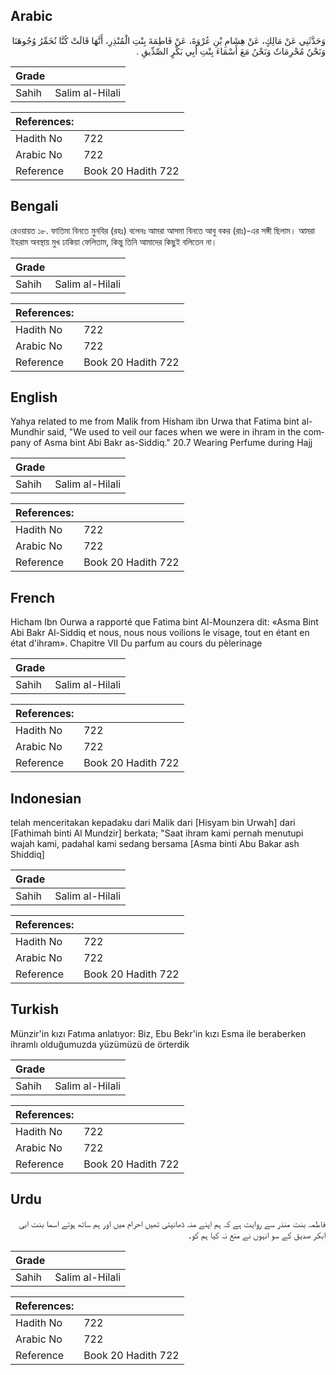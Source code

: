 ## Arabic


<div dir="rtl" lang="ar" style={{fontSize:'larger',backgroundColor:'#f8f9fa',padding:20}}>
وَحَدَّثَنِي عَنْ مَالِكٍ، عَنْ هِشَامِ بْنِ عُرْوَةَ، عَنْ فَاطِمَةَ بِنْتِ الْمُنْذِرِ، أَنَّهَا قَالَتْ كُنَّا نُخَمِّرُ وُجُوهَنَا وَنَحْنُ مُحْرِمَاتٌ وَنَحْنُ مَعَ أَسْمَاءَ بِنْتِ أَبِي بَكْرٍ الصِّدِّيقِ ‏.‏
</div>
<div style={{backgroundColor:'#f8f9fa',padding:20, marginBottom: 10}}><table> <thead> <tr> <th>Grade</th> <th></th> </tr> </thead> <tbody> <tr><td>Sahih</td><td>Salim al-Hilali</td></tr></tbody></table><table> <thead> <tr> <th>References:</th> <th></th> </tr> </thead> <tbody><tr><td>Hadith No</td><td>722</td></tr><tr><td>Arabic No</td><td>722</td></tr><tr><td>Reference</td><td>Book 20 Hadith 722</td></tr></tbody></table></div>

## Bengali


<div dir="ltr" lang="bn" style={{fontSize:'larger',backgroundColor:'#f8f9fa',padding:20}}>
রেওয়ায়ত ১৮. ফাতিমা বিনতে মুনযির (রহঃ) বলেনঃ আমরা আসমা বিনতে আবু বকর (রাঃ)-এর সঙ্গী ছিলাম। আমরা ইহরাম অবস্থায় মুখ ঢাকিয়া ফেলিতাম, কিন্তু তিনি আমাদের কিছুই বলিতেন না।
</div>
<div style={{backgroundColor:'#f8f9fa',padding:20, marginBottom: 10}}><table> <thead> <tr> <th>Grade</th> <th></th> </tr> </thead> <tbody> <tr><td>Sahih</td><td>Salim al-Hilali</td></tr></tbody></table><table> <thead> <tr> <th>References:</th> <th></th> </tr> </thead> <tbody><tr><td>Hadith No</td><td>722</td></tr><tr><td>Arabic No</td><td>722</td></tr><tr><td>Reference</td><td>Book 20 Hadith 722</td></tr></tbody></table></div>

## English


<div dir="ltr" lang="en" style={{fontSize:'larger',backgroundColor:'#f8f9fa',padding:20}}>
Yahya related to me from Malik from Hisham ibn Urwa that Fatima bint al-Mundhir said, "We used to veil our faces when we were in ihram in the company of Asma bint Abi Bakr as-Siddiq." 20.7 Wearing Perfume during Hajj
</div>
<div style={{backgroundColor:'#f8f9fa',padding:20, marginBottom: 10}}><table> <thead> <tr> <th>Grade</th> <th></th> </tr> </thead> <tbody> <tr><td>Sahih</td><td>Salim al-Hilali</td></tr></tbody></table><table> <thead> <tr> <th>References:</th> <th></th> </tr> </thead> <tbody><tr><td>Hadith No</td><td>722</td></tr><tr><td>Arabic No</td><td>722</td></tr><tr><td>Reference</td><td>Book 20 Hadith 722</td></tr></tbody></table></div>

## French


<div dir="ltr" lang="fr" style={{fontSize:'larger',backgroundColor:'#f8f9fa',padding:20}}>
Hicham Ibn Ourwa a rapporté que Fatima bint Al-Mounzera dit: «Asma Bint Abi Bakr Al-Siddiq et nous, nous nous voilions le visage, tout en étant en état d'ihram». Chapitre VII Du parfum au cours du pèlerinage
</div>
<div style={{backgroundColor:'#f8f9fa',padding:20, marginBottom: 10}}><table> <thead> <tr> <th>Grade</th> <th></th> </tr> </thead> <tbody> <tr><td>Sahih</td><td>Salim al-Hilali</td></tr></tbody></table><table> <thead> <tr> <th>References:</th> <th></th> </tr> </thead> <tbody><tr><td>Hadith No</td><td>722</td></tr><tr><td>Arabic No</td><td>722</td></tr><tr><td>Reference</td><td>Book 20 Hadith 722</td></tr></tbody></table></div>

## Indonesian


<div dir="ltr" lang="id" style={{fontSize:'larger',backgroundColor:'#f8f9fa',padding:20}}>
telah menceritakan kepadaku dari Malik dari [Hisyam bin Urwah] dari [Fathimah binti Al Mundzir] berkata; "Saat ihram kami pernah menutupi wajah kami, padahal kami sedang bersama [Asma binti Abu Bakar ash Shiddiq]
</div>
<div style={{backgroundColor:'#f8f9fa',padding:20, marginBottom: 10}}><table> <thead> <tr> <th>Grade</th> <th></th> </tr> </thead> <tbody> <tr><td>Sahih</td><td>Salim al-Hilali</td></tr></tbody></table><table> <thead> <tr> <th>References:</th> <th></th> </tr> </thead> <tbody><tr><td>Hadith No</td><td>722</td></tr><tr><td>Arabic No</td><td>722</td></tr><tr><td>Reference</td><td>Book 20 Hadith 722</td></tr></tbody></table></div>

## Turkish


<div dir="ltr" lang="tr" style={{fontSize:'larger',backgroundColor:'#f8f9fa',padding:20}}>
Münzir'in kızı Fatıma anlatıyor: Biz, Ebu Bekr'in kızı Esma ile beraberken ihramlı olduğumuzda yüzümüzü de örterdik
</div>
<div style={{backgroundColor:'#f8f9fa',padding:20, marginBottom: 10}}><table> <thead> <tr> <th>Grade</th> <th></th> </tr> </thead> <tbody> <tr><td>Sahih</td><td>Salim al-Hilali</td></tr></tbody></table><table> <thead> <tr> <th>References:</th> <th></th> </tr> </thead> <tbody><tr><td>Hadith No</td><td>722</td></tr><tr><td>Arabic No</td><td>722</td></tr><tr><td>Reference</td><td>Book 20 Hadith 722</td></tr></tbody></table></div>

## Urdu


<div dir="rtl" lang="ur" style={{fontSize:'larger',backgroundColor:'#f8f9fa',padding:20}}>
فاطمہ بنت منذر سے روایت ہے کہ ہم اپنے منہ ڈھانپتی تھیں احرام میں اور ہم ساتھ ہوتے اسما بنت ابی ابکر صدیق کے سو انہوں نے منع نہ کیا ہم کو۔
</div>
<div style={{backgroundColor:'#f8f9fa',padding:20, marginBottom: 10}}><table> <thead> <tr> <th>Grade</th> <th></th> </tr> </thead> <tbody> <tr><td>Sahih</td><td>Salim al-Hilali</td></tr></tbody></table><table> <thead> <tr> <th>References:</th> <th></th> </tr> </thead> <tbody><tr><td>Hadith No</td><td>722</td></tr><tr><td>Arabic No</td><td>722</td></tr><tr><td>Reference</td><td>Book 20 Hadith 722</td></tr></tbody></table></div>